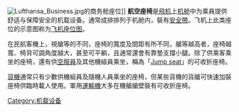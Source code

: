 {{Expand language|en}}
[[File:Lufthansa_Business.jpg|thumb]]的商务舱座位]]
'''航空座椅'''是[[飛机|飛机]]上[[机舱|机舱]]中为乘員提供舒适与保障安全的机载设备。通常成排排列于机舱内，裝有[[座位安全帶|安全帶]]。飞机上此类座位的示意图称为[[飞机座位图|飞机座位图]]。

在民航客機上，視艙等的不同，座椅的寬度及間距有所不同，艙等越高者，座椅越寬、椅背可調角度越大，甚至可平躺，且通常還會有靠墊支撐小腿。除了供乘客乘坐的座椅，還有供[[空服員|空服員]]及其他機組員乘坐，稱為「[[Jump_seat|Jump seat]]」的可收折座椅。

[[貨機|貨機]]通常只有少數供機組員及隨機人員乘坐的座椅，但某些貨機的貨艙可快速加裝座椅供臨時載人使用。軍用[[運輸機|運輸機]]大多在機艙艙壁裝有可收折座椅。

{{航空小作品}}
{{商業空中旅行}}

[[Category:机载设备|Category:机载设备]]